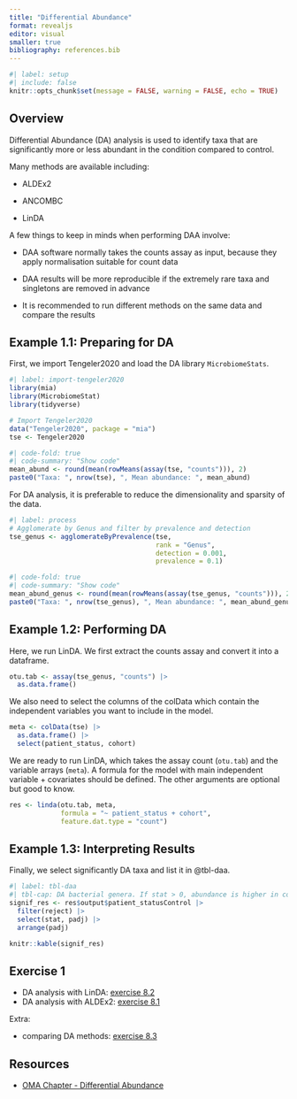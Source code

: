 ```yaml
---
title: "Differential Abundance"
format: revealjs
editor: visual
smaller: true
bibliography: references.bib
---
```


```r
#| label: setup
#| include: false
knitr::opts_chunk$set(message = FALSE, warning = FALSE, echo = TRUE)
```

## Overview

Differential Abundance (DA) analysis is used to identify taxa that are significantly more or less abundant in the condition compared to control.

Many methods are available including:

-   ALDEx2

-   ANCOMBC

-   LinDA

A few things to keep in minds when performing DAA involve:

-   DAA software normally takes the counts assay as input, because they apply normalisation suitable for count data

-   DAA results will be more reproducible if the extremely rare taxa and singletons are removed in advance

-   It is recommended to run different methods on the same data and compare the results

## Example 1.1: Preparing for DA

First, we import Tengeler2020 and load the DA library `MicrobiomeStats`.

```r
#| label: import-tengeler2020
library(mia)
library(MicrobiomeStat)
library(tidyverse)

# Import Tengeler2020
data("Tengeler2020", package = "mia")
tse <- Tengeler2020
```

```r
#| code-fold: true
#| code-summary: "Show code"
mean_abund <- round(mean(rowMeans(assay(tse, "counts"))), 2)
paste0("Taxa: ", nrow(tse), ", Mean abundance: ", mean_abund)
```

For DA analysis, it is preferable to reduce the dimensionality and sparsity of
the data.

```r
#| label: process
# Agglomerate by Genus and filter by prevalence and detection
tse_genus <- agglomerateByPrevalence(tse,
                                     rank = "Genus",
                                     detection = 0.001,
                                     prevalence = 0.1)
```

```r
#| code-fold: true
#| code-summary: "Show code"
mean_abund_genus <- round(mean(rowMeans(assay(tse_genus, "counts"))), 2)
paste0("Taxa: ", nrow(tse_genus), ", Mean abundance: ", mean_abund_genus)
```

## Example 1.2: Performing DA

Here, we run LinDA. We first extract the counts assay and convert it into a
dataframe.

```r
otu.tab <- assay(tse_genus, "counts") |>
  as.data.frame()
```

We also need to select the columns of the colData which contain the independent variables you want to include in the model.

```r
meta <- colData(tse) |>
  as.data.frame() |>
  select(patient_status, cohort)
```

We are ready to run LinDA, which takes the assay count (`otu.tab`) and the
variable arrays (`meta`). A formula for the model with main independent variable
+ covariates should be defined. The other arguments are optional but good to
know.

```r
res <- linda(otu.tab, meta,
             formula = "~ patient_status + cohort", 
             feature.dat.type = "count")
```

## Example 1.3: Interpreting Results

Finally, we select significantly DA taxa and list it in @tbl-daa.

```r
#| label: tbl-daa
#| tbl-cap: DA bacterial genera. If stat > 0, abundance is higher in control, otherwise it is higher in ADHD.
signif_res <- res$output$patient_statusControl |>
  filter(reject) |>
  select(stat, padj) |>
  arrange(padj)

knitr::kable(signif_res)
```

## Exercise 1

-   DA analysis with LinDA: [exercise 8.2](https://microbiome.github.io/OMA/docs/devel/pages/98_exercises.html#sec-control-daa-confounders){target="_blank"}
-   DA analysis with ALDEx2: [exercise 8.1](https://microbiome.github.io/OMA/docs/devel/pages/98_exercises.html#standard-analysis-with-aldex2){target="_blank"}

Extra:

-   comparing DA methods: [exercise 8.3](https://microbiome.github.io/OMA/docs/devel/pages/98_exercises.html#sec-compare-daa-methods){target="_blank"}

## Resources

-   [OMA Chapter - Differential Abundance](https://microbiome.github.io/OMA/differential-abundance.html#differential-abundance){target="_blank"}
